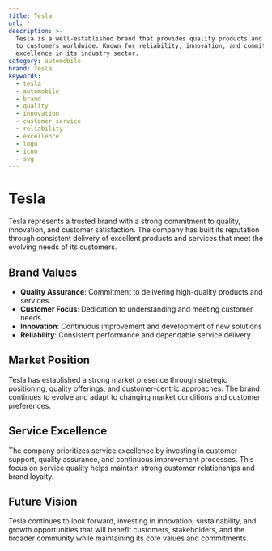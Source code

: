```yaml
---
title: Tesla
url: ''
description: >-
  Tesla is a well-established brand that provides quality products and services
  to customers worldwide. Known for reliability, innovation, and commitment to
  excellence in its industry sector.
category: automobile
brand: Tesla
keywords:
  - tesla
  - automobile
  - brand
  - quality
  - innovation
  - customer service
  - reliability
  - excellence
  - logo
  - icon
  - svg
---
```


# Tesla

Tesla represents a trusted brand with a strong commitment to quality, innovation, and customer satisfaction. The company has built its reputation through consistent delivery of excellent products and services that meet the evolving needs of its customers.

## Brand Values

- **Quality Assurance**: Commitment to delivering high-quality products and services
- **Customer Focus**: Dedication to understanding and meeting customer needs
- **Innovation**: Continuous improvement and development of new solutions
- **Reliability**: Consistent performance and dependable service delivery

## Market Position

Tesla has established a strong market presence through strategic positioning, quality offerings, and customer-centric approaches. The brand continues to evolve and adapt to changing market conditions and customer preferences.

## Service Excellence

The company prioritizes service excellence by investing in customer support, quality assurance, and continuous improvement processes. This focus on service quality helps maintain strong customer relationships and brand loyalty.

## Future Vision

Tesla continues to look forward, investing in innovation, sustainability, and growth opportunities that will benefit customers, stakeholders, and the broader community while maintaining its core values and commitments.
